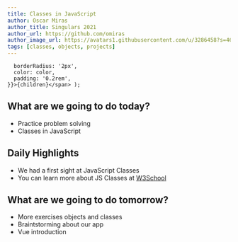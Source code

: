 ```yaml
---
title: Classes in JavaScript
author: Oscar Miras
author_title: Singulars 2021
author_url: https://github.com/omiras
author_image_url: https://avatars1.githubusercontent.com/u/3286458?s=460&v=4
tags: [classes, objects, projects]
---
```


      borderRadius: '2px',
      color: color,
      padding: '0.2rem',
    }}>{children}</span> );

## __<Highlight color="#ff8000">What are we going to do today?</Highlight>__

* Practice problem solving
* Classes in JavaScript

  
<!-- ## __<Highlight color="#ff8000">What are we going to do tomorrow?</Highlight>__ -->

## __<Highlight color="#ff8000">Daily Highlights</Highlight>__

* We had a first sight at JavaScript Classes
* You can learn more about JS Classes at [W3School](https://www.w3schools.com/js/js_class_intro.asp)


## __<Highlight color="#ff8000">What are we going to do tomorrow?</Highlight>__

* More exercises objects and classes
* Braintstorming about our app
* Vue introduction


